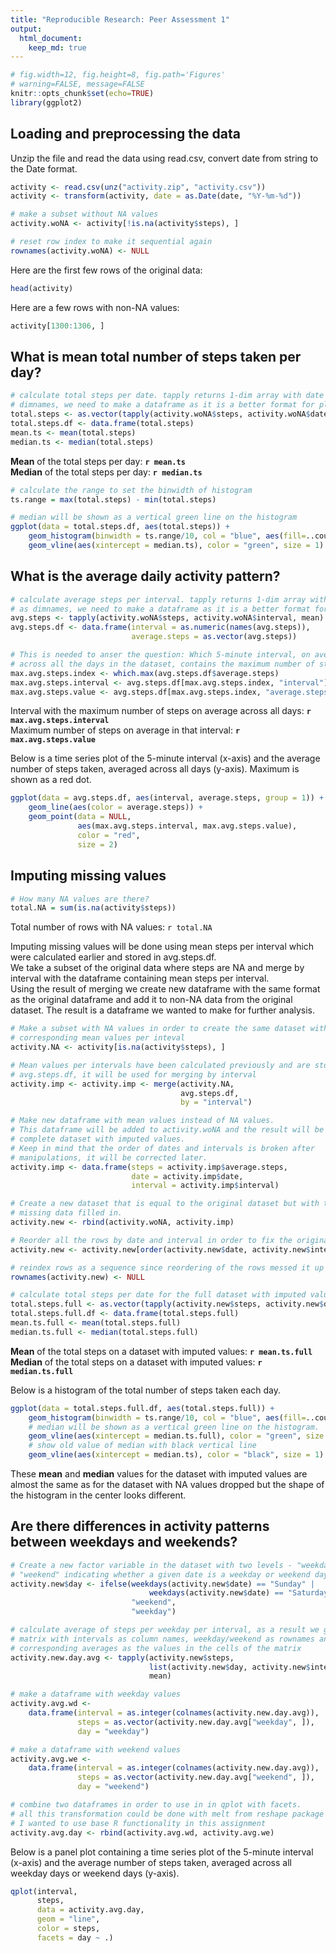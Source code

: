 ```yaml
---
title: "Reproducible Research: Peer Assessment 1"
output: 
  html_document:
    keep_md: true
---
```


```r
# fig.width=12, fig.height=8, fig.path='Figures'
# warning=FALSE, message=FALSE
knitr::opts_chunk$set(echo=TRUE)
library(ggplot2)
```

## Loading and preprocessing the data
Unzip the file and read the data using read.csv, convert date from string to the Date format.

```r
activity <- read.csv(unz("activity.zip", "activity.csv"))
activity <- transform(activity, date = as.Date(date, "%Y-%m-%d"))

# make a subset without NA values
activity.woNA <- activity[!is.na(activity$steps), ]

# reset row index to make it sequential again
rownames(activity.woNA) <- NULL
```  

Here are the first few rows of the original data:
```r
head(activity)
```
Here are a few rows with non-NA values:
```r
activity[1300:1306, ]
```

## What is mean total number of steps taken per day?
```r
# calculate total steps per date. tapply returns 1-dim array with date as 
# dimnames, we need to make a dataframe as it is a better format for plotting
total.steps <- as.vector(tapply(activity.woNA$steps, activity.woNA$date, sum))
total.steps.df <- data.frame(total.steps)
mean.ts <- mean(total.steps)
median.ts <- median(total.steps)
```

**Mean** of the total steps per day: **`r mean.ts`**  
**Median** of the total steps per day: **`r median.ts`**    

```r
# calculate the range to set the binwidth of histogram 
ts.range = max(total.steps) - min(total.steps)

# median will be shown as a vertical green line on the histogram
ggplot(data = total.steps.df, aes(total.steps)) + 
    geom_histogram(binwidth = ts.range/10, col = "blue", aes(fill=..count..)) + 
    geom_vline(aes(xintercept = median.ts), color = "green", size = 1)
```  

## What is the average daily activity pattern?
```r
# calculate average steps per interval. tapply returns 1-dim array with interval
# as dimnames, we need to make a dataframe as it is a better format for plotting
avg.steps <- tapply(activity.woNA$steps, activity.woNA$interval, mean)
avg.steps.df <- data.frame(interval = as.numeric(names(avg.steps)), 
                           average.steps = as.vector(avg.steps))

# This is needed to anser the question: Which 5-minute interval, on average 
# across all the days in the dataset, contains the maximum number of steps?
max.avg.steps.index <- which.max(avg.steps.df$average.steps)
max.avg.steps.interval <- avg.steps.df[max.avg.steps.index, "interval"]
max.avg.steps.value <- avg.steps.df[max.avg.steps.index, "average.steps"]
```

Interval with the maximum number of steps on average across all days: **`r max.avg.steps.interval`**  
Maximum number of steps on average in that interval: **`r max.avg.steps.value`**  

Below is a time series plot of the 5-minute interval (x-axis) and the average number of steps taken, averaged across all days (y-axis). Maximum is shown as a red dot.

```r
ggplot(data = avg.steps.df, aes(interval, average.steps, group = 1)) +
    geom_line(aes(color = average.steps)) + 
    geom_point(data = NULL, 
               aes(max.avg.steps.interval, max.avg.steps.value), 
               color = "red", 
               size = 2)
```

## Imputing missing values
```r
# How many NA values are there?
total.NA = sum(is.na(activity$steps))
```

Total number of rows with NA values: `r total.NA`

Imputing missing values will be done using mean steps per interval which were calculated earlier and stored in avg.steps.df.  
We take a subset of the original data where steps are NA and merge by interval with the dataframe containing mean steps per interval.  
Using the result of merging we create new dataframe with the same format as the original dataframe and add it to non-NA data from the original dataset. The result is a dataframe we wanted to make for further analysis.

```r
# Make a subset with NA values in order to create the same dataset with 
# corresponding mean values per inteval 
activity.NA <- activity[is.na(activity$steps), ]

# Mean values per intervals have been calculated previously and are stored in 
# avg.steps.df, it will be used for merging by interval
activity.imp <- activity.imp <- merge(activity.NA, 
                                      avg.steps.df, 
                                      by = "interval")

# Make new dataframe with mean values instead of NA values. 
# This dataframe will be added to activity.woNA and the result will be a 
# complete dataset with imputed values.
# Keep in mind that the order of dates and intervals is broken after 
# manipulations, it will be corrected later.
activity.imp <- data.frame(steps = activity.imp$average.steps, 
                           date = activity.imp$date, 
                           interval = activity.imp$interval)

# Create a new dataset that is equal to the original dataset but with the 
# missing data filled in. 
activity.new <- rbind(activity.woNA, activity.imp)

# Reorder all the rows by date and interval in order to fix the original order
activity.new <- activity.new[order(activity.new$date, activity.new$interval), ]

# reindex rows as a sequence since reordering of the rows messed it up
rownames(activity.new) <- NULL

# calculate total steps per date for the full dataset with imputed values. 
total.steps.full <- as.vector(tapply(activity.new$steps, activity.new$date, sum))
total.steps.full.df <- data.frame(total.steps.full)
mean.ts.full <- mean(total.steps.full)
median.ts.full <- median(total.steps.full)
```

**Mean** of the total steps on a dataset with imputed values: **`r mean.ts.full`**  
**Median** of the total steps on a dataset with imputed values: **`r median.ts.full`**    

Below is a histogram of the total number of steps taken each day. 

```r
ggplot(data = total.steps.full.df, aes(total.steps.full)) + 
    geom_histogram(binwidth = ts.range/10, col = "blue", aes(fill=..count..)) + 
    # median will be shown as a vertical green line on the histogram.
    geom_vline(aes(xintercept = median.ts.full), color = "green", size = 1) +
    # show old value of median with black vertical line
    geom_vline(aes(xintercept = median.ts), color = "black", size = 1)
```

These **mean** and **median** values for the dataset with imputed values are almost the same as for the dataset with NA values dropped but the shape of the histogram in the center looks different.

## Are there differences in activity patterns between weekdays and weekends?
```r
# Create a new factor variable in the dataset with two levels - "weekday" and 
# "weekend" indicating whether a given date is a weekday or weekend day
activity.new$day <- ifelse(weekdays(activity.new$date) == "Sunday" | 
                               weekdays(activity.new$date) == "Saturday",
                           "weekend",
                           "weekday")

# calculate average of steps per weekday per interval, as a result we get
# matrix with intervals as column names, weekday/weekend as rownames and
# corresponding averages as the values in the cells of the matrix
activity.new.day.avg <- tapply(activity.new$steps, 
                               list(activity.new$day, activity.new$interval),
                               mean)

# make a dataframe with weekday values
activity.avg.wd <- 
    data.frame(interval = as.integer(colnames(activity.new.day.avg)), 
               steps = as.vector(activity.new.day.avg["weekday", ]),
               day = "weekday")

# make a dataframe with weekend values
activity.avg.we <- 
    data.frame(interval = as.integer(colnames(activity.new.day.avg)), 
               steps = as.vector(activity.new.day.avg["weekend", ]),
               day = "weekend")

# combine two dataframes in order to use in in qplot with facets.
# all this transformation could be done with melt from reshape package but
# I wanted to use base R functionality in this assignment
activity.avg.day <- rbind(activity.avg.wd, activity.avg.we)
```

Below is a panel plot containing a time series plot of the 5-minute interval (x-axis) and the average number of steps taken, averaged across all weekday days or weekend days (y-axis).

```r
qplot(interval, 
      steps, 
      data = activity.avg.day, 
      geom = "line", 
      color = steps, 
      facets = day ~ .)
```

